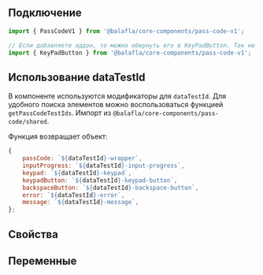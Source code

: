
## Подключение

```jsx
import { PassCodeV1 } from '@balafla/core-components/pass-code-v1';

// Если добавляете аддон, то можно обернуть его в KeyPadButton. Так не понадобится подгонять стили под другие кнопки.
import { KeyPadButton } from '@balafla/core-components/pass-code-v1';
```

## Использование dataTestId

В компоненте используются модификаторы для `dataTestId`.
Для удобного поиска элементов можно воспользоваться функцией `getPassCodeTestIds`.
Импорт из `@balafla/core-components/pass-code/shared`.

Функция возвращает объект:

```jsx
{
    passCode: `${dataTestId}-wrapper`,
    inputProgress: `${dataTestId}-input-progress`,
    keypad: `${dataTestId}-keypad`,
    keypadButton: `${dataTestId}-keypad-button`,
    backspaceButton: `${dataTestId}-backspace-button`,
    error: `${dataTestId}-error`,
    message: `${dataTestId}-message`,
};
```

## Свойства

<ArgsTable of={PassCodeV1} />

## Переменные

<CssVars css={vars} />
